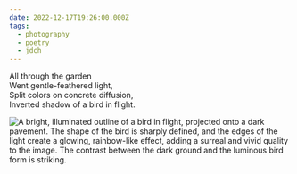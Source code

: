 ```yaml
---
date: 2022-12-17T19:26:00.000Z
tags:
  - photography
  - poetry
  - jdch
---
```

All through the garden<br/>
Went gentle-feathered light,<br/>
Split colors on concrete diffusion,<br/>
Inverted shadow of a bird in flight.

![A bright, illuminated outline of a bird in flight, projected onto a dark pavement. The shape of the bird is sharply defined, and the edges of the light create a glowing, rainbow-like effect, adding a surreal and vivid quality to the image. The contrast between the dark ground and the luminous bird form is striking.](../../assets/photos/20221217-IMG_4044.jpg)
